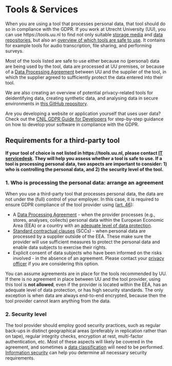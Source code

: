 # Tools & Services {#tools-and-services}

When you are using a tool that processes personal data, that tool should do so
in compliance with the GDPR. If you work at Utrecht University (UU), you can use 
https://tools.uu.nl to find not only suitable
<a href="https://tools.uu.nl/storagefinder/" target="_blank">storage media</a> 
and <a href="https://tools.uu.nl/repository-decision-tool/" target="_blank">data repositories</a>,
but also an 
<a href="https://tools.uu.nl/tooladvisor" target="_blank">overview of which tools are safe to use</a>.
It contains for example tools for audio transcription, file sharing, and performing 
surveys. 

Most of the tools listed are safe to use either because no (personal)
data are being used by the tool, data are processed at UU premises, or because 
of a <a href="#data-processing-agreement">Data Processing Agreement</a> between 
UU and the supplier of the tool, in which the supplier agreed to 
sufficiently protect the data entered into their tool.

We are also creating an overview of potential privacy-related tools for 
deidentifying data, creating synthetic data, and analysing data in secure 
environments in 
[this GitHub repository](https://github.com/UtrechtUniversity/privacy-engineering-tools/){target="_blank"}.

:::fyi
Are you developing a website or application yourself that uses user data? Check 
out the <a href="https://lincnil.github.io/GDPR-Developer-Guide/" target="_blank">CNIL GDPR Guide for Developers</a>
for step-by-step guidance on how to develop your software in compliance with the GDPR.
:::

## Requirements for a third-party tool {#tool-requirements}

**If your tool of choice is not listed in https://tools.uu.nl, please contact 
<a href="https://www.uu.nl/en/organisation/information-and-technology-services-its/i-want-to/get-help-and-advice" target="_blank">IT servicedesk</a>. They will help you assess 
whether a tool is safe to use. If a tool is processing personal data, two aspects
are important to consider: 1) who is controlling the personal data, and 2) the 
security level of the tool.**

### 1. Who is processing the personal data: arrange an agreement

When you use a third-party tool that processes personal data, the data are not 
under the (full) control of your employer. In this case, it is required to 
ensure GDPR compliance of the tool provider using 
(<a href = "https://gdpr-info.eu/art-46-gdpr/" target = "_blank">art. 46</a>):

- A <a href="#data-processing-agreement">Data Processing Agreement</a> - 
when the provider processes (e.g., stores, analyses, collects) personal data 
within the European Economic Area (EEA) or a country with an 
<a href="https://ec.europa.eu/info/law/law-topic/data-protection/international-dimension-data-protection/adequacy-decisions_en"  target="_blank">adequate level of data protection</a>.
- <a href="https://gdpr-info.eu/recitals/no-109/" target="_blank">Standard 
contractual clauses</a> (SCCs) - when personal data are processed by a 
supplier outside of the EEA. These make sure the provider will use 
sufficient measures to protect the personal data and enable data subjects to 
exercise their rights.
- Explicit consent of data subjects who have been informed on the risks 
involved - in the absence of an agreement. Please contact your 
<a href = "https://intranet.uu.nl/en/knowledgebase/contact-privacy" target = "_blank">privacy officer</a> 
if you are considering this option.

You can assume agreements are in place for the tools recommended by UU. 
If there is no agreement in place between UU and the tool provider, using 
this tool is **not allowed**, even if the provider is located within the EEA, 
has an adequate level of data protection, or has high security standards. The 
only exception is when data are always end-to-end encrypted, because then the 
tool provider cannot learn anything from the data.

### 2. Security level

The tool provider should employ good security practices, such as regular back-ups 
in distinct geographical areas (preferably in replication rather than on tape), 
regular integrity checks, encryption at rest, multi-factor authentication, etc. 
Most of these aspects will likely be covered in the agreement, and sometimes a
<a href="#data-classification">data classification</a> will need to be performed. 
<a href="https://intranet.uu.nl/en/security/information-security-contact-who-are-we" target="_blank">Information security</a> can help you determine all 
necessary security requirements. 